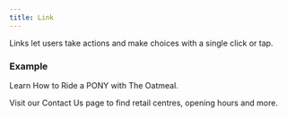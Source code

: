```yaml
---
title: Link
---
```



Links let users take actions and make choices with a single click or tap.

### Example

<Example>

Learn <Link href="https://theoatmeal.com/comics/pony" rel="nofollow">How to Ride a PONY</Link> with The Oatmeal.

Visit our <Link isSubtle href="https://www.nib.com.au/contact-us" rel="nofollow">Contact Us</Link> page to find retail centres, opening hours and more.

</Example>

<PropTable component={Link} />
